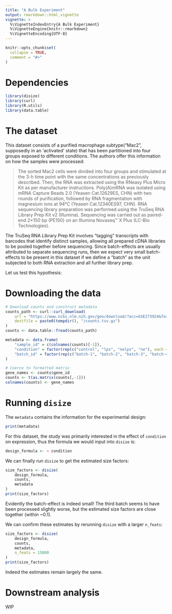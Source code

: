 ```yaml
---
title: "A Bulk Experiment"
output: rmarkdown::html_vignette
vignette: >
  %\VignetteIndexEntry{A Bulk Experiment}
  %\VignetteEngine{knitr::rmarkdown}
  %\VignetteEncoding{UTF-8}
---
```


```r
knitr::opts_chunk$set(
  collapse = TRUE,
  comment = "#>"
)
```

# Dependencies
```r
library(disize)
library(curl)
library(R.utils)
library(data.table)
```

# The dataset

This dataset consists of a purified macrophage subtype("Mac2", supposedly in
an 'activated' state) that has been partitioned into four groups exposed to
different conditions. The authors offer this information on how the samples
were processed:

> The sorted Mac2 cells were divided into four groups and stimulated at the 3-h time point with the same concentrations as previously described. Then, the RNA was extracted using the RNeasy Plus Micro Kit as per manufacturer instructions. Poly(A)mRNA was isolated using mRNA Capture Beads 2.0 (Yeasen Cat.12629ES, CHN) with two rounds of purification, followed by RNA fragmentation with magnesium ions at 94°C (Yeasen Cat.12340ES97, CHN). RNA sequencing library preparation was performed using the TruSeq RNA Library Prep Kit v2 (Illumina). Sequencing was carried out as paired-end 2×150 bp (PE150) on an Illumina Novaseq™ X Plus (LC-Bio Technologies).

The TruSeq RNA Library Prep Kit involves "tagging" transcripts with barcodes
that identify distinct samples, allowing all prepared cDNA libraries to
be pooled together before sequencing. Since batch-effects are usually
attributed to separate sequencing runs, then we expect very small
batch-effects to be present in this dataset if we define a "batch" as the unit
subjected to both RNA extraction and all further library prep.

Let us test this hypothesis:

# Downloading the data

```r
# Download counts and construct metadata
counts_path <- curl::curl_download(
    url = "https://www.ncbi.nlm.nih.gov/geo/download/?acc=GSE273924&format=file&file=GSE273924%5Fraw%5Fcounts%2Etsv%2Egz",
    destfile = paste0(tempdir(), "/counts.tsv.gz")
)
counts <- data.table::fread(counts_path)

metadata <- data.frame(
    "sample_id" = c(colnames(counts)[-1]),
    "condition" = factor(rep(c("control", "lps", "nelps", "ne"), each = 3)),
    "batch_id" = factor(rep(c("batch-1", "batch-2", "batch-3", "batch-4"), each = 3))
)

# Coerce to formatted matrix
gene_names <- counts$gene_id
counts <- t(as.matrix(counts[,-1]))
colnames(counts) <- gene_names
```

# Running `disize`

The `metadata` contains the information for the experimental design:

```r
print(metadata)
```

For this dataset, the study was primarily interested in the effect of
`condition` on expression, thus the formula we would input into `disize` is:

```r
design_formula <- ~ condition
```

We can finally run `disize` to get the estimated size factors:

```r
size_factors <- disize(
    design_formula,
    counts,
    metadata
)
print(size_factors)
```

Evidently the batch-effect is indeed small! The third batch seems to have been
processed slightly worse, but the estimated size factors are close together
(within ~0.1).

We can confirm these estimates by rerunning `disize` with a larger `n_feats`:

```r
size_factors <- disize(
    design_formula,
    counts,
    metadata,
    n_feats = 15000
)
print(size_factors)
```

Indeed the estimates remain largely the same.

# Downstream analysis

WIP
